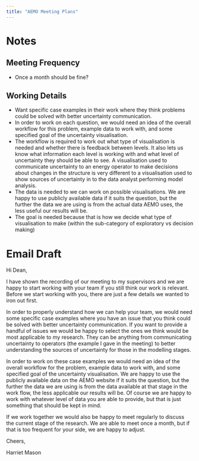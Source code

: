 ```yaml
---
title: "AEMO Meeting Plans"
---
```


# Notes
## Meeting Frequency
- Once a month should be fine?

## Working Details
- Want specific case examples in their work where they think problems could be solved with better uncertainty communication. 
- In order to work on each question, we would need an idea of the overall workflow for this problem, example data to work with, and some specified goal of the uncertainty visualisation.
- The workflow is required to work out what type of visualisation is needed and whether there is feedback between levels. It also lets us know what information each level is working with and what level of uncertainty they should be able to see. A visualisation used to communicate uncertainty to an energy operator to make decisions about changes in the structure is very different to a visualisation used to show sources of uncertainty in to the data analyst performing model analysis. 
- The data is needed to we can work on possible visualisations. We are happy to use publicly available data if it suits the question, but the further the data we are using is from the actual data AEMO uses, the less useful our results will be. 
- The goal is needed because that is how we decide what type of visualisation to make (within the sub-category of exploratory vs decision making)

# Email Draft

Hi Dean,

I have shown the recording of our meeting to my supervisors and we are happy to start working with your team if you still think our work is relevant. Before we start working with you, there are just a few details we wanted to iron out first.
  
In order to properly understand how we can help your team, we would need some specific case examples where you have an issue that you think could be solved with better uncertainty communication. If you want to provide a handful of issues we would be happy to select the ones we think would be most applicable to my research. They can be anything from communicating uncertainty to operators (the example I gave in the meeting) to better understanding the sources of uncertainty for those in the modelling stages.

In order to work on these case examples we would need an idea of the overall workflow for the problem, example data to work with, and some specified goal of the uncertainty visualisation. We are happy to use the publicly available data on the AEMO website if it suits the question, but the further the data we are using is from the data available at that stage in the work flow, the less applicable our results will be. Of course we are happy to work with whatever level of data you are able to provide, but that is just something that should be kept in mind.

If we work together we would also be happy to meet regularly to discuss the current stage of the research. We are able to meet once a month, but if that is too frequent for your side, we are happy to adjust.

Cheers,

Harriet Mason


